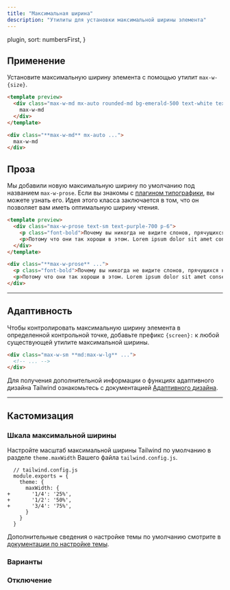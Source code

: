 ```yaml
---
title: "Максимальная ширина"
description: "Утилиты для установки максимальной ширины элемента"
---
```



  plugin,
  sort: numbersFirst,
}

## Применение

Установите максимальную ширину элемента с помощью утилит `max-w-{size}`.

```html emerald
<template preview>
  <div class="max-w-md mx-auto rounded-md bg-emerald-500 text-white text-2xl font-extrabold flex items-center justify-center py-3">
    max-w-md
  </div>
</template>

<div class="**max-w-md** mx-auto ...">
  max-w-md
</div>
```

## Проза

Мы добавили новую максимальную ширину по умолчанию под названием `max-w-prose`. Если вы знакомы с [плагином типографики](https://github.com/tailwindlabs/tailwindcss-typography), вы можете узнать его. Идея этого класса заключается в том, что он позволяет вам иметь оптимальную ширину чтения.

```html purple
<template preview>
  <div class="max-w-prose text-sm text-purple-700 p-6">
    <p class="font-bold">Почему вы никогда не видите слонов, прячущихся на деревьях?</p>
    <p>Потому что они так хороши в этом. Lorem ipsum dolor sit amet consectetur adipisicing elit. Quas cupiditate laboriosam fugiat.</p>
  </div>
</template>

<div class="**max-w-prose** ...">
  <p class="font-bold">Почему вы никогда не видите слонов, прячущихся на деревьях?</p>
  <p>Потому что они так хороши в этом. Lorem ipsum dolor sit amet consectetur adipisicing elit. Quas cupiditate laboriosam fugiat.</p>
</div>
```

---

## Адаптивность

Чтобы контролировать максимальную ширину элемента в определенной контрольной точке, добавьте префикс `{screen}:` к любой существующей утилите максимальной ширины.

```html
<div class="max-w-sm **md:max-w-lg** ...">
  <!-- ... -->
</div>
```

Для получения дополнительной информации о функциях адаптивного дизайна Tailwind ознакомьтесь с документацией [Адаптивного дизайна](/docs/responsive-design).

---

## Кастомизация

### Шкала максимальной ширины

Настройте масштаб максимальной ширины Tailwind по умолчанию в разделе `theme.maxWidth` Вашего файла `tailwind.config.js`.

```diff-js
  // tailwind.config.js
  module.exports = {
    theme: {
      maxWidth: {
+       '1/4': '25%',
+       '1/2': '50%',
+       '3/4': '75%',
      }
    }
  }
```

Дополнительные сведения о настройке темы по умолчанию смотрите в [документации по настройке темы](/docs/theme#customizing-the-default-theme).

### Варианты

<Variants plugin="maxWidth" name="max-width" />

### Отключение

<Disabling plugin="maxWidth" name="max-width" />
